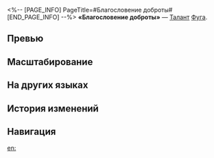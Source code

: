 <%-- [PAGE_INFO]
PageTitle=#Благословение доброты#
[END_PAGE_INFO] --%>
{{Навык Инфобокс
|Название         = Благословение доброты
|Изображение      = Навык Благословение доброты.png
|Персонаж         = Фуга
|Тип              = Талант
|Тэг              = Ослабление
|УронСтойк        = 
|ЭнергияГен       = 
|Энергия          = 
|Длительность     = 
|Описание         = Пока Фуга находится на поле боя, противники дополнительно получают статус Блеск облачного пламени, равный 40% от их макс. стойкости. После того как их изначальная стойкость опускается до 0, продолжает истощаться статус Блеск облачного пламени. Когда этот статус опускается до 0, цель снова получает урон пробития уязвимости.<br />Пока Фуга находится на поле боя и после того, как союзник атакует противника {{Доп эффект|с пробитой уязвимостью}}, урон стойкости этой атаки конвертируется в {{Цвет|Выделенный|50%—110%}} {{Доп эффект|урона суперпробития}} 1 раз.
|Свойство1        = 
|Масштабирование1 = 
}}
'''«Благословение доброты»''' — [[Талант]] [[Фуга]].

==Превью==
{{Превью
|Файл = Благословение доброты Превью
}}

==Масштабирование==
{{Масштабирование навыка|тип=Талант
|50%;55%;60%;65%;70%;75%;81.25%;87.5%;93.75%;100%;105%;110%;115%;120%;125%
}}

==На других языках==
{{На других языках
|en   = Fortune Follows Where Virtue Spreads
|zhs  = 善盈后福，德气流布
|zht  = 善盈後福，德氣流布
|ja   = {{Rubi|善|ぜん}}{{Rubi|満|み}}ちる{{Rubi|所福来|ところふくき}}たる
|ko   = 보답받는 선행, 확산되는 덕행
|es   = Integridad afortunada
|fr   = Vertu mère de fortune
|ru   = Благословение доброты
|th   = Fortune Follows Where Virtue Spreads
|vi   = Việc Thiện Tích Đức, Phúc Khí Dồi Dào
|de   = Reichlich Güte verbreitet Tugend
|id   = Fortune Follows Where Virtue Spreads
|pt   = A Sorte Segue o Caminho da Virtude
}}

==История изменений==
{{История изменений|3.5}}

==Навигация==
{{Навык Навбокс|Фуга}}

[[en:]]